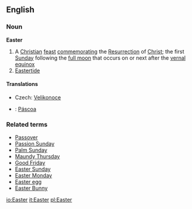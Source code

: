 ==English==
===Noun===
{{wikipedia}}
'''Easter'''
# A [[Christian]] [[feast]] [[commemorating]] the [[Resurrection]] of [[Christ]]; the first [[Sunday]] following the [[full moon]] that occurs on or next after the [[vernal equinox]]
# [[Eastertide]]
====Translations====
*Czech: [[Velikonoce]]
*{{pt}}: [[Páscoa]]

===Related terms===
*[[Passover]]
*[[Passion Sunday]]
*[[Palm Sunday]]
*[[Maundy Thursday]]
*[[Good Friday]]
*[[Easter Sunday]]
*[[Easter Monday]]
*[[Easter egg]]
*[[Easter Bunny]]

[[io:Easter]]
[[it:Easter]]
[[pl:Easter]]